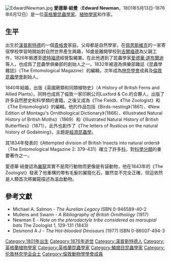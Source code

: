 [[File:EdwardNewman.jpg|thumb]]
'''愛德華·紐曼'''（'''Edward Newman'''，1801年5月13日-1876年6月12日）是一位[[英格蘭|英格蘭]][[昆蟲學家|昆蟲學家]]、[[植物學家|植物學家]]和作家。

==生平==
出生於[[漢普斯特德|漢普斯特德]]的一個[[貴格會|貴格會]]家庭。父母都是自然學家，在[[佩恩斯維克|佩恩斯維克]]的一家寄宿學校學習時開始對自然世界產生興趣，16歲是離開學校到[[吉爾福德|吉爾福德]]為父親工作，1826年搬遷至[[德特福德|德特福德]]經營製繩業。在此他遇到了昆蟲學家[[愛德華·道布爾迪|愛德華·道布爾迪]]等人，也成爲了昆蟲學俱樂部的創始人之一。1832年被選為俱樂部雜誌《昆蟲學雜誌》（The Entomological Magazine）的編輯，次年成為[[林奈學會|林奈學會]]成員及[[倫敦昆蟲學會|倫敦昆蟲學會]]創始人。

1840年結婚，出版《英國蕨類和同類植物史》（A History of British Ferns and Allied Plants）。同時也成爲了倫敦一家印刷公司Luxford & Co.的合夥人，出版了許多自然歷史和科學類的書籍。之後又成為《The Field》、《The Zoologist》和《The Entomologist》的編輯。他的作品包括《Birds-nesting》（1861）、《New Edition of Montagu's Ornithological Dictionary》（1866）、《Illustrated Natural History of British Moths》（1869）和《Illustrated Natural History of British Butterflies》（1871）。此外也創作了《The letters of Rusticus on the natural history of Godalming》，主題是[[經濟昆蟲學|經濟昆蟲學]]。

其1834年發表的《Attempted division of British Insects into natural orders》（The Entomological Magazine 2: 379-431）確立了許多[[科|科]]，對[[科學分類|科學分類]]的重要著作之一。

愛德華·紐曼認為[[翼龍|翼龍]]其實不是爬行動物而更像是有袋動物，他在1843年的《The Zoologist》發表了他重構的帶有毛髮的翼龍化石，雖然並不完全正確，但這依然是人類首次將翼龍描述為溫血動物。

{{botanist|Newman|愛德華·紐曼}}

==參考文獻==
{{reflist}}
*Michael A. Salmon - ''The Aurelian Legacy'' ISBN 0-946589-40-2
*Mullens and Swann - ''A Bibliography of British Ornithology'' (1917)
*Newman E - ''Note on the pterodactyle tribe considered as marsupial bats'' The Zoologist 1, 129-131 (1843)
*Desmond A J - ''The Hot-blooded Dinosaurs'' (1977) ISBN 0-86007-494-3

{{Authority control}}
{{DEFAULTSORT:Newman, Edward}}
[[Category:1801年出生|Category:1801年出生]]
[[Category:1876年逝世|Category:1876年逝世]]
[[Category:漢普斯特德人|Category:漢普斯特德人]]
[[Category:英格蘭植物學家|Category:英格蘭植物學家]]
[[Category:英格蘭昆蟲學家|Category:英格蘭昆蟲學家]]
[[Category:鱗翅目昆蟲學家|Category:鱗翅目昆蟲學家]]
[[Category:伦敦林奈学会会士|Category:伦敦林奈学会会士]]
[[Category:倫敦動物學學會成員|Category:倫敦動物學學會成員]]